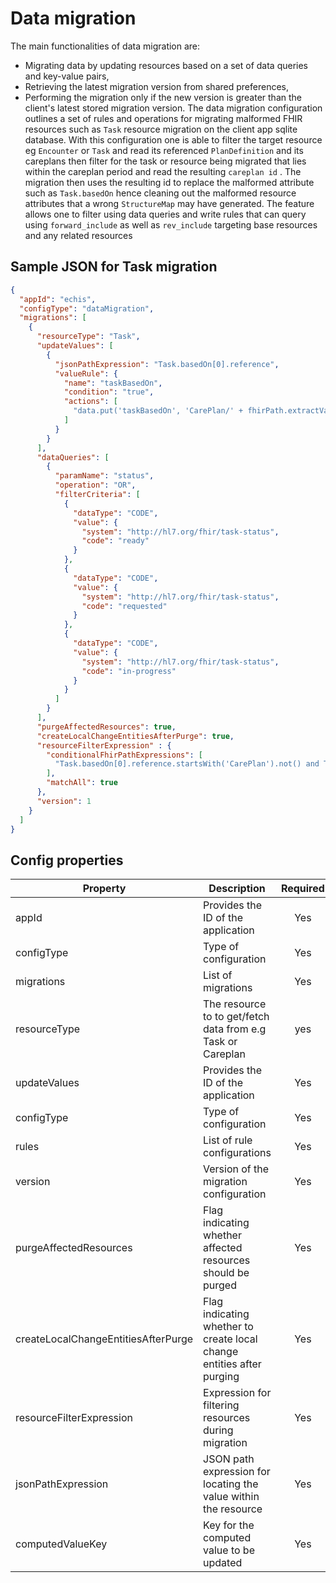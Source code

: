 # Data migration


The main functionalities of data migration are:
- Migrating data by updating resources based on a set of data queries and key-value pairs,
- Retrieving the latest migration version from shared preferences,
- Performing the migration only if the new version is greater than the client's latest stored migration version.
The data migration configuration outlines a set of rules and operations for migrating malformed FHIR resources such as `Task` resource migration on the client app sqlite database. With this configuration one is able to filter the target resource eg `Encounter` or `Task` and read its referenced `PlanDefinition` and its careplans then filter for the task or resource being migrated that lies within the careplan period and read the resulting `careplan id` . The migration then uses the resulting id to replace the malformed attribute such as `Task.basedOn` hence cleaning out the malformed resource attributes that a wrong `StructureMap` may have generated. The feature allows one to filter using data queries and write rules that can query using `forward_include` as well as `rev_include` targeting base resources and any related resources

## Sample JSON for Task migration
```json
{
  "appId": "echis",
  "configType": "dataMigration",
  "migrations": [
    {
      "resourceType": "Task",
      "updateValues": [
        {
          "jsonPathExpression": "Task.basedOn[0].reference",
          "valueRule": {
            "name": "taskBasedOn",
            "condition": "true",
            "actions": [
              "data.put('taskBasedOn', 'CarePlan/' + fhirPath.extractValue(Task, 'Task.basedOn[0].reference') )"
            ]
          }
        }
      ],
      "dataQueries": [
        {
          "paramName": "status",
          "operation": "OR",
          "filterCriteria": [
            {
              "dataType": "CODE",
              "value": {
                "system": "http://hl7.org/fhir/task-status",
                "code": "ready"
              }
            },
            {
              "dataType": "CODE",
              "value": {
                "system": "http://hl7.org/fhir/task-status",
                "code": "requested"
              }
            },
            {
              "dataType": "CODE",
              "value": {
                "system": "http://hl7.org/fhir/task-status",
                "code": "in-progress"
              }
            }
          ]
        }
      ],
      "purgeAffectedResources": true,
      "createLocalChangeEntitiesAfterPurge": true,
      "resourceFilterExpression" : {
        "conditionalFhirPathExpressions": [
          "Task.basedOn[0].reference.startsWith('CarePlan').not() and Task.basedOn[0].reference.startsWith('PlanDefinition').not()"
        ],
        "matchAll": true
      },
      "version": 1
    }
  ]
}
```

## Config properties
|Property | Description | Required | Default |
|--|--|:--:|:--:|
appId | Provides the ID of the application | Yes | |
configType | Type of configuration | Yes | dataMigration |
migrations | List of migrations | Yes | |
resourceType | The resource to to get/fetch data from e.g Task or Careplan | yes | |
updateValues | Provides the ID of the application | Yes | |
configType | Type of configuration | Yes | dataMigration |
rules | List of rule configurations | Yes | |
version | Version of the migration configuration| Yes | |
purgeAffectedResources | Flag indicating whether affected resources should be purged | Yes | false |
createLocalChangeEntitiesAfterPurge | Flag indicating whether to create local change entities after purging | Yes | true |
resourceFilterExpression | Expression for filtering resources during migration | Yes |  |
jsonPathExpression | JSON path expression for locating the value within the resource | Yes |  |
computedValueKey | Key for the computed value to be updated | Yes | |
